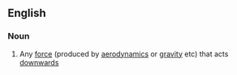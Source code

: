 ==English==

===Noun===
{{en-noun}}

# Any [[force]] (produced by [[aerodynamics]] or [[gravity]] etc) that acts [[downwards]]